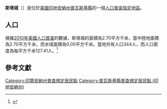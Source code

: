 {{noteTA
|G1=USState
|G2=地名
|G3=Unit
}}
{{Infobox settlement
|official_name            = 斯塔城
|native_name = Star City
|settlement_type          = [[人口普查指定地區|人口普查指定地區]]
|image_skyline            = Pulaski County Indiana Incorporated and Unincorporated areas Star City Highlighted 1872638.svg
|imagesize                = 250px
|image_map                = 
|mapsize                  = 
|pushpin_map              = USA Indiana 
|pushpin_label            = 斯塔城
|pushpin_label_position   = top
|pushpin_map_caption      = 斯塔城在印地安納州的位置
|subdivision_type         = [[世界政區索引|國家]]
|subdivision_type1        = [[美国州份|州份]]
|subdivision_type2        = [[印地安納州行政区划|縣]]
|subdivision_name         = [[美国|美国]]
|subdivision_name1        = [[印地安納州|印地安納州]]
|subdivision_name2        = [[普瓦斯基縣_(印地安納州)|普瓦斯基縣]]
|elevation_ft             = 715
|elevation_m              = 218
|timezone                 = [[北美东部时区|北美东部时区]]
|area_total_km2           = 2.70
|area_land_km2            = 2.70
|area_water_km2           = 0.00
|area_total_sq_mi         = 
|area_land_sq_mi          = 
|area_water_sq_mi         = 
|population_as_of         = [[2010年美國人口普查|2010]]
|population_footnotes     = 
|population_total         = 344
|population_density_km2   = auto
|population_density_sq_mi = auto
|utc_offset               = -5
|coordinates              = {{coord|40|58|21|N|86|33|25|W|display=inline,title}}
| coor_pinpoint           = 
| coordinates_footnotes   = 
|timezone_DST             = EDT
|utc_offset_DST           = -4
|postal_code_type         = [[美國郵區編號|郵區編號]]
|postal_code              = 46985
|area_code                = {{link-en|电话区号574|Area code 574|574}}
|blank_name = [[地名信息系统|GNIS ID]]
|blank_info = 444071<ref name="GNIS">{{cite gnis|444071|Star City}}</ref>
}}
'''斯塔城'''（{{lang-en|Star City}}）是位於[[美國|美國]][[印地安納州|印地安納州]][[普瓦斯基縣_(印地安納州)|普瓦斯基縣]]的一個[[人口普查指定地區|人口普查指定地區]]。

== 人口 ==
根據[[2010年美國人口普查|2010年美國人口普查]]的數據，斯塔城的面積為2.70平方千米，當中陸地面積為2.70平方千米，而水域面積為0.00平方千米。當地共有人口344人，而人口密度為每平方千米127.41人。<ref name="GR8">{{cite web|url=http://factfinder2.census.gov|publisher=[[美国人口调查局|美国人口调查局]]|accessdate=2011-05-14|title=American FactFinder|archive-date=2013-09-11|archive-url=https://web.archive.org/web/20130911234518/http://factfinder2.census.gov/|dead-url=no}}</ref>

== 參考文獻 ==
{{reflist}}

{{普瓦斯基縣 (印地安納州)}}

{{DEFAULTSORT:Star City, Indiana}}
[[Category:印第安納州普查規定居民點|Category:印第安納州普查規定居民點]]
[[Category:普瓦斯基縣普查規定居民點_(印地安納州)|Category:普瓦斯基縣普查規定居民點 (印地安納州)]]

{{Indiana-geo-stub}}